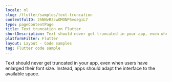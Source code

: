 ```yaml
---
locale: nl
slug: /flutter/samples/text-truncation
contentfulID: 2hNNvR3cwOMONP5voegiL7
type: pageContentPage
title: Text truncation on Flutter
shortDescription: Text should never get truncated in your app, even when users have enlarged their font size.
platformFilter: Flutter
layout: Layout - Code samples
tag: Flutter code sample
---
```


Text should never get truncated in your app, even when users have enlarged their font size. Instead, apps should adapt the interface to the available space.

<CodeSample id="text-truncation" locale="nl" platform="flutter"/>